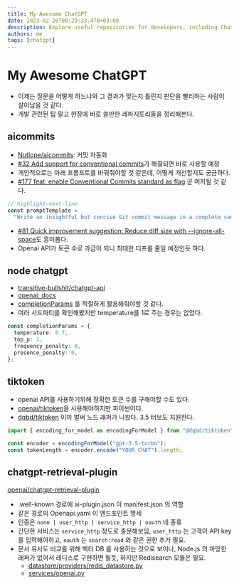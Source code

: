 ```yaml
---
title: My Awesome ChatGPT
date: 2023-02-26T00:29:33.470+09:00
description: Explore useful repositories for developers, including ChatGPT and other tools that can streamline your workflow and increase productivity.
authors: me
tags: [chatgpt]
---
```


# My Awesome ChatGPT

- 이제는 질문을 어떻게 하느냐와 그 결과가 맞는지 틀린지 판단을 빨리하는 사람이 살아남을 것 같다.
- 개발 관련된 팁 말고 현장에 바로 쓸만한 레파지토리들을 정리해본다.

## aicommits

- [Nutlope/aicommits](https://github.com/Nutlope/aicommits): 커밋 자동화
- [#32 Add support for conventional commits](https://github.com/Nutlope/aicommits/issues/32)가 해결되면 바로 사용할 예정
- 개인적으로는 아래 프롬프트를 바꿔줘야할 것 같은데, 어떻게 개선할지도 궁금하다.
- [#177 feat: enable Conventional Commits standard as flag](https://github.com/Nutlope/aicommits/pull/177/files) 곧 머지될 것 같다.

```ts title="src/utils/openai.ts#L7"
// highlight-next-line
const promptTemplate =
  "Write an insightful but concise Git commit message in a complete sentence in present tense for the following diff without prefacing it with anything:";
```

- [#81 Quick improvement suggestion: Reduce diff size with --ignore-all-space](https://github.com/Nutlope/aicommits/issues/81#issuecomment-1443077579)도 흥미롭다.
- Openai API가 토큰 수로 과금이 되니 최대한 디프를 줄일 예정인듯 하다.

## node chatgpt

- [transitive-bullshit/chatgpt-api](https://github.com/transitive-bullshit/chatgpt-api)
- [openai: docs](https://platform.openai.com/docs/api-reference/completions/create#completions/create-temperature)
- [completionParams](https://github.com/transitive-bullshit/chatgpt-api/blob/main/src/types.ts#L62) 를 적절하게 활용해줘야할 것 같다.
- 여러 서드파티를 확인해봤지만 temperature를 1로 주는 경우는 없었다.

```ts
const completionParams = {
  temperature: 0.7,
  top_p: 1,
  frequency_penalty: 0,
  presence_penalty: 0,
};
```

## tiktoken

- openai API를 사용하기위해 정확한 토큰 수를 구해야할 수도 있다.
- [openai/tiktoken](https://github.com/openai/tiktoken)을 사용해야하지만 파이썬이다.
- [dqbd/tiktoken](https://github.com/dqbd/tiktoken) 이미 벌써 노드 래퍼가 나왔다. 3.5 터보도 지원한다.

```ts
import { encoding_for_model as encodingForModel } from "@dqbd/tiktoken";

const encoder = encodingForModel("gpt-3.5-turbo");
const tokenLength = encoder.encode("YOUR_CHAT").length;
```

## chatgpt-retrieval-plugin

[openai/chatgpt-retrieval-plugin](https://github.com/openai/chatgpt-retrieval-plugin)

- .well-known 경로에 ai-plugin.json 이 manifest.json 의 역할
- 같은 경로의 Openapi.yaml 이 엔드포인트 명세
- 인증은 `none | user_http | service_http | oauth` 네 종류
- 간단한 서비스는 `service_http` 정도로 충분해보임, `user_http` 는 고객이 API key 를 입력해야하고, `oauth` 는 `search:read` 와 같은 권한 추가 필요.
- 문서 유사도 비교를 위해 벡터 DB 를 사용하는 것으로 보이나, Node.js 의 마땅한 래퍼가 없어서 레디스로 구현하면 될듯, 하지만 Redisearch 모듈은 필요.
  - [datastore/providers/redis_datastore.py](https://github.com/openai/chatgpt-retrieval-plugin/blob/main/datastore/providers/redis_datastore.py)
  - [services/openai.py](https://github.com/openai/chatgpt-retrieval-plugin/blob/38b46e1926ba1b4bf04263e85afe6b661efec1b6/services/openai.py#L23)

